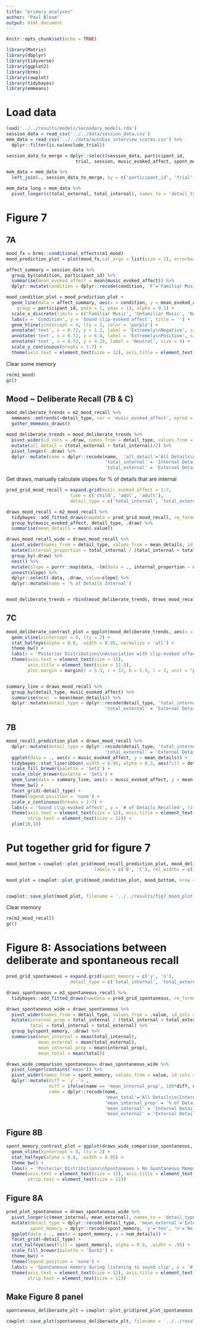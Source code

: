 ```yaml
---
title: "primary_analyses"
author: "Paul Bloom"
output: html_document
---
```


```r
knitr::opts_chunk$set(echo = TRUE)
```

```r
library(Matrix)
library(dbplyr)
library(tidyverse)
library(ggplot2)
library(brms)
library(cowplot)
library(tidybayes)
library(emmeans)
```

# Load data

```r
load('../../results/models/secondary_models.rda')
session_data = read_csv('../../data/session_data.csv')
mem_data = read_csv('../../data/autobio_interview_scores.csv') %>%
  dplyr::filter(is.na(exclude_trial)) 
```

```r
session_data_to_merge = dplyr::select(session_data, participant_id, 
                          trial, session, music_evoked_affect, spont_memory, contains('exposure'))

mem_data = mem_data %>%
  left_join(., session_data_to_merge, by = c('participant_id', 'trial', 'session'))

mem_data_long = mem_data %>%
  pivot_longer(c(total_external, total_internal), names_to = 'detail_type', values_to = 'num_details')

```

# Figure 7

## 7A

```r
mood_fx = brms::conditional_effects(m1_mood)
mood_prediction_plot = plot(mood_fx,cat_args = list(size = 2), errorbar_args = list(width = 0.1))[[1]] + theme_bw()
```

```r
affect_summary = session_data %>%
  group_by(condition, participant_id) %>%
  summarise(mean_evoked_affect = mean(music_evoked_affect)) %>%
  dplyr::mutate(condition = dplyr::recode(condition, 'F'='Familiar Music', 'U'='Unfamiliar Music', 'C'='Non-music clips')) 

mood_condition_plot = mood_prediction_plot + 
  geom_line(data = affect_summary, aes(x = condition, y = mean_evoked_affect, 
    group = participant_id, ymin = 1, ymax = 1), alpha = 0.1) +
  scale_x_discrete(limits = c('Familiar Music', 'Unfamiliar Music', 'Non-music clips')) +
  labs(x = 'Condition', y = 'Sound clip-evoked affect', title = '') +
  geom_hline(yintercept = 4, lty = 2, color = 'purple') +
  annotate('text', x = 0.72, y = 1.2, label = 'Extremely\nNegative', size = 4) +
  annotate('text', x = 0.72, y = 6.8, label = 'Extremely\nPositive', size = 4) +
  annotate('text', x = 0.72, y = 4.15, label = 'Neutral', size = 4) +
  scale_y_continuous(breaks = 1:7) +
  theme(axis.text = element_text(size = 12), axis.title = element_text(size = 14))
```


Clear some memory
```r
rm(m1_mood)
gc()
```

## Mood ~ Deliberate Recall (7B & C)


```r
mood_deliberate_trends = m2_mood_recall %>% 
  emmeans::emtrends(~detail_type, var = 'music_evoked_affect', epred = TRUE) %>%
  gather_emmeans_draws()

mood_deliberate_trends = mood_deliberate_trends %>%
  pivot_wider(id_cols = .draw, names_from = detail_type, values_from = .value) %>%
  mutate(all_detail = (total_external + total_internal)/2) %>%
  pivot_longer(-.draw) %>%
  dplyr::mutate(name = dplyr::recode(name,  'all_detail'='All Details\n(Internal + External)',
                                     'total_internal' = 'Internal Details',
                                     'total_external' = 'External Details'))
```

Get draws, manually calculate slopes for % of details that are internal

```r
pred_grid_mood_recall = expand.grid(music_evoked_affect = 1:7,
                        time = c('child', 'adol', 'adult'),
                        detail_type = c('total_internal', 'total_external'))

draws_mood_recall = m2_mood_recall %>% 
  tidybayes::add_fitted_draws(newdata = pred_grid_mood_recall, re_formula = NA) %>%
  group_by(music_evoked_affect, detail_type, .draw) %>%
  summarise(mean_details = mean(.value)) 

draws_mood_recall_wide = draws_mood_recall %>%
  pivot_wider(names_from = detail_type, values_from = mean_details, id_cols = c('.draw', 'music_evoked_affect')) %>%
  mutate(internal_proportion = total_internal / (total_internal + total_external)) %>%
  group_by(.draw) %>%
  nest() %>%
  mutate(slope = purrr::map(data, ~lm(data = ., internal_proportion ~ music_evoked_affect)$coefficients[2]*100)) %>%
  unnest(slope) %>%
  dplyr::select(-data, .draw, value=slope) %>%
  dplyr::mutate(name = '% of Details Internal')


mood_deliberate_trends = rbind(mood_deliberate_trends, draws_mood_recall_wide)
```

## 7C

```r
mood_deliberate_contrast_plot = ggplot(mood_deliberate_trends, aes(x = value, y = name)) +
  geom_vline(xintercept = 0, lty = 2) +
  stat_halfeye(alpha = 0.8, .width = 0.95, normalize = 'all') +
  theme_bw() +
  labs(x = 'Posterior Distributions\nAssociation with clip-evoked affect', y  = '', title = '') +
  theme(axis.text = element_text(size = 11), 
        axis.title = element_text(size = 11.5),
        plot.margin = margin(t = 5.5, r = 12, b = 5.5, l = 3, unit = "pt"))


summary_line = draws_mood_recall %>%
  group_by(detail_type, music_evoked_affect) %>%
  summarise(mean  = mean(mean_details)) %>%
  dplyr::mutate(detail_type = dplyr::recode(detail_type, 'total_internal' = 'Internal Details',
                                     'total_external' = 'External Details'))

```

## 7B

```r
mood_recall_prediction_plot = draws_mood_recall %>%
  dplyr::mutate(detail_type = dplyr::recode(detail_type, 'total_internal' = 'Internal Details',
                                     'total_external' = 'External Details')) %>%
  ggplot(data = ., aes(x = music_evoked_affect, y = mean_details)) +
  tidybayes::stat_lineribbon(.width = 0.95, alpha = 0.3, aes(fill = detail_type, color= detail_type)) +
  scale_fill_brewer(palette = 'Set1') +
  scale_color_brewer(palette = 'Set1') +
  geom_line(data = summary_line, aes(x = music_evoked_affect, y = mean, color = detail_type), lwd = 2) +
  theme_bw() + 
  facet_grid(~detail_type) +
  theme(legend.position = 'none') +
  scale_x_continuous(breaks = 1:7) +
  labs(x = 'Sound clip-evoked affect', y = '# of Details Recalled', title = '') +
  theme(axis.text = element_text(size = 12), axis.title = element_text(size = 14),
        strip.text = element_text(size = 12)) +
  ylim(10,18)
```


# Put together grid for figure 7
```r
mood_bottom = cowplot::plot_grid(mood_recall_prediction_plot, mood_deliberate_contrast_plot, align = 'h', axis = 'bt', 
                                 labels = c('B', 'C'), rel_widths = c(1, 1.3))

mood_plot = cowplot::plot_grid(mood_condition_plot, mood_bottom, nrow = 2, labels = c('A', ''))


cowplot::save_plot(mood_plot, filename = '../../results/fig7_mood_plot.png', base_height = 8, base_width = 8)
```

Clear memory

```r
rm(m2_mood_recall)
gc()
```


# Figure 8: Associations between deliberate and spontaneous recall

```r
pred_grid_spontaneous = expand.grid(spont_memory = c('y', 'n'),
                        detail_type = c('total_internal', 'total_external'))

draws_spontaneous = m3_spontaneous_recall %>% 
  tidybayes::add_fitted_draws(newdata = pred_grid_spontaneous, re_formula = NA) 

draws_spontaneous_wide = draws_spontaneous %>%
  pivot_wider(names_from = detail_type, values_from = .value, id_cols = c('spont_memory', '.draw')) %>%
  mutate(internal_prop = total_internal / (total_internal + total_external),
         total = total_internal + total_external) %>%
  group_by(spont_memory, .draw) %>%
  summarise(mean_internal = mean(total_internal), 
            mean_external = mean(total_external),
            mean_internal_prop = mean(internal_prop),
            mean_total = mean(total)) 

draws_wide_comparison_spontaneous= draws_spontaneous_wide %>%
  pivot_longer(contains('mean')) %>%
  pivot_wider(names_from = spont_memory, values_from = value, id_cols = c(.draw, name)) %>%
  dplyr::mutate(diff = `y`-`n`,
                diff = ifelse(name == 'mean_internal_prop', 100*diff, diff),
                name = dplyr::recode(name,
                                     'mean_total'='All Details\n(Internal + External)',
                                     'mean_internal_prop' = '% of Details Internal',
                                     'mean_internal' = 'Internal Details',
                                     'mean_external' = 'External Details'))

```

## Figure 8B
```r
spont_memory_contrast_plot = ggplot(draws_wide_comparison_spontaneous, aes(x = diff, y = name)) +
  geom_vline(xintercept = 0, lty = 2) +
  stat_halfeye(alpha = 0.8, .width = 0.95) +
  theme_bw() +
  labs(x = 'Posterior Distribitions\nSpontaneous > No Spontaneous Memory', y  = '') +
  theme(axis.text = element_text(size = 12), axis.title = element_text(size = 12),
        strip.text = element_text(size = 12))

```

## Figure 8A

```r
pred_plot_spontaneous = draws_spontaneous_wide %>%
  pivot_longer(c(mean_internal, mean_external), names_to = 'detail_type', values_to = 'num_details') %>%
  mutate(detail_type = dplyr::recode(detail_type, 'mean_external'='External Details', 'mean_internal'=' Internal Details'),
         spont_memory = dplyr::recode(spont_memory, 'y'='Yes', 'n'='No')) %>%
  ggplot(data = ., aes(x = spont_memory, y = num_details)) +
  facet_grid(~detail_type) +
  stat_halfeye(aes(fill = spont_memory), alpha = 0.8, .width = .95) +
  scale_fill_brewer(palette = 'Dark2') +
  theme_bw() + 
  theme(legend.position = 'none') +
  labs(x = 'Spontaneous memory during listening to sound clip', y = '# of Details Recalled (Prompted)') +
  theme(axis.text = element_text(size = 12), axis.title = element_text(size = 14),
        strip.text = element_text(size = 12))

```

## Make Figure 8 panel

```r
spontaneous_deliberaate_plt = cowplot::plot_grid(pred_plot_spontaneous, spont_memory_contrast_plot, labels= c('A', 'B'))

cowplot::save_plot(spontaneous_deliberaate_plt, filename = '../../results/fig8_spontaneous_deliberate_plot.png', base_height = 4, base_width = 11)
```